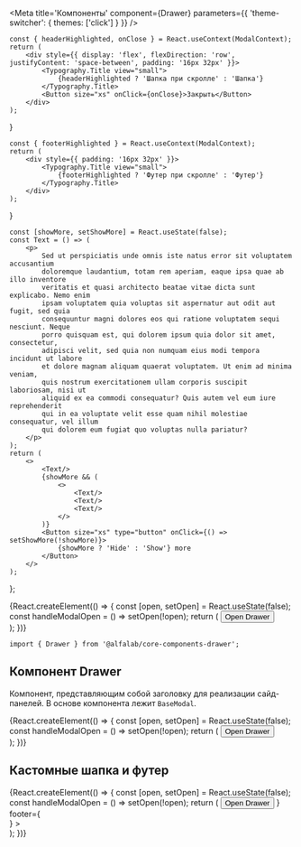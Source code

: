 




<Meta
    title='Компоненты'
    component={Drawer}
    parameters={{ 'theme-switcher': { themes: ['click'] } }}
/>

<!-- Canvas -->

    const { headerHighlighted, onClose } = React.useContext(ModalContext);
    return (
        <div style={{ display: 'flex', flexDirection: 'row', justifyContent: 'space-between', padding: '16px 32px' }}>
            <Typography.Title view="small">
                {headerHighlighted ? 'Шапка при скролле' : 'Шапка'}
            </Typography.Title>
            <Button size="xs" onClick={onClose}>Закрыть</Button>
        </div>
    );
}

    const { footerHighlighted } = React.useContext(ModalContext);
    return (
        <div style={{ padding: '16px 32px' }}>
            <Typography.Title view="small">
                {footerHighlighted ? 'Футер при скролле' : 'Футер'}
            </Typography.Title>
        </div>
    );
}

    const [showMore, setShowMore] = React.useState(false);
    const Text = () => (
        <p>
            Sed ut perspiciatis unde omnis iste natus error sit voluptatem accusantium
            doloremque laudantium, totam rem aperiam, eaque ipsa quae ab illo inventore
            veritatis et quasi architecto beatae vitae dicta sunt explicabo. Nemo enim
            ipsam voluptatem quia voluptas sit aspernatur aut odit aut fugit, sed quia
            consequuntur magni dolores eos qui ratione voluptatem sequi nesciunt. Neque
            porro quisquam est, qui dolorem ipsum quia dolor sit amet, consectetur,
            adipisci velit, sed quia non numquam eius modi tempora incidunt ut labore
            et dolore magnam aliquam quaerat voluptatem. Ut enim ad minima veniam,
            quis nostrum exercitationem ullam corporis suscipit laboriosam, nisi ut
            aliquid ex ea commodi consequatur? Quis autem vel eum iure reprehenderit
            qui in ea voluptate velit esse quam nihil molestiae consequatur, vel illum
            qui dolorem eum fugiat quo voluptas nulla pariatur?
        </p>
    );
    return (
        <>
            <Text/>
            {showMore && (
                <>
                    <Text/>
                    <Text/>
                    <Text/>
                </>
            )}
            <Button size="xs" type="button" onClick={() => setShowMore(!showMore)}>
                {showMore ? 'Hide' : 'Show'} more
            </Button>
        </>
    );
};

<Story name='Drawer'>
    {React.createElement(() => {
        const [open, setOpen] = React.useState(false);
        const handleModalOpen = () => setOpen(!open);
        return (
            <React.Fragment>
                <Button size="xs" onClick={handleModalOpen}>Open Drawer</Button>
                <Drawer
                    open={open}
                    onClose={handleModalOpen}
                    hasCloser={boolean('closer', true)}
                    keepMounted={boolean('keepMounted', false)}
                >
                    <div style={{ padding: '32px' }}>
                        <Content/>
                    </div>
                </Drawer>
            </React.Fragment>
        );
    })}
</Story>


<!-- Docs -->

<ComponentHeader
    name='Drawer'
    version={version}
    package='@alfalab/core-components-drawer'
    stage={1}
    design='https://www.figma.com/file/hqSP3L6qu8UcL3sf18Su1M/Web-Components?node-id=16215%3A0'
/>

```tsx
import { Drawer } from '@alfalab/core-components-drawer';
```

## Компонент Drawer

Компонент, представляющим собой заголовку для реализации сайд-панелей. В основе компонента лежит `BaseModal`.

<Props of={Drawer} />

<Preview>
    {React.createElement(() => {
        const [open, setOpen] = React.useState(false);
        const handleModalOpen = () => setOpen(!open);
        return (
            <React.Fragment>
                <Button size="xs" onClick={handleModalOpen}>Open Drawer</Button>
                <Drawer
                    open={open}
                    onClose={handleModalOpen}
                >
                    <div style={{ padding: '32px' }}>
                        <Content/>
                    </div>
                </Drawer>
            </React.Fragment>
        );
    })}
</Preview>


## Кастомные шапка и футер

<Preview>
    {React.createElement(() => {
        const [open, setOpen] = React.useState(false);
        const handleModalOpen = () => setOpen(!open);
        return (
            <React.Fragment>
                <Button size="xs" onClick={handleModalOpen}>Open Drawer</Button>
                <Drawer
                    open={open}
                    onClose={handleModalOpen}
                    header={<Header />}
                    footer={<Footer />}
                >
                    <div style={{ padding: '32px' }}>
                        <Content/>
                    </div>
                </Drawer>
            </React.Fragment>
        );
    })}
</Preview>

